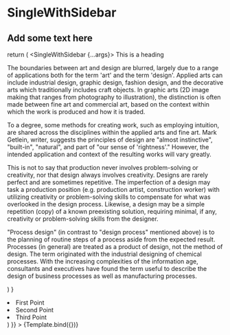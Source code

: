 

<Meta title="Layouts / SingleWithSidebar" component={SingleWithSidebar} />

# SingleWithSidebar

## Add some text here

  return (
    <Container>
      <SingleWithSidebar {...args}>
        <Heading className="text-transform-uppercase">This is a heading</Heading>
        <p>
          The boundaries between art and design are blurred, largely due to a range of applications
          both for the term 'art' and the term 'design'. Applied arts can include industrial design,
          graphic design, fashion design, and the decorative arts which traditionally includes craft
          objects. In graphic arts (2D image making that ranges from photography to illustration),
          the distinction is often made between fine art and commercial art, based on the context
          within which the work is produced and how it is traded.
        </p>
        <p>
          To a degree, some methods for creating work, such as employing intuition, are shared
          across the disciplines within the applied arts and fine art. Mark Getlein, writer,
          suggests the principles of design are "almost instinctive", "built-in", "natural", and
          part of "our sense of 'rightness'." However, the intended application and context of the
          resulting works will vary greatly.
        </p>
        <p>
          This is not to say that production never involves problem-solving or creativity, nor that
          design always involves creativity. Designs are rarely perfect and are sometimes
          repetitive. The imperfection of a design may task a production position (e.g. production
          artist, construction worker) with utilizing creativity or problem-solving skills to
          compensate for what was overlooked in the design process. Likewise, a design may be a
          simple repetition (copy) of a known preexisting solution, requiring minimal, if any,
          creativity or problem-solving skills from the designer.
        </p>
        <p>
          "Process design" (in contrast to "design process" mentioned above) is to the planning of
          routine steps of a process aside from the expected result. Processes (in general) are
          treated as a product of design, not the method of design. The term originated with the
          industrial designing of chemical processes. With the increasing complexities of the
          information age, consultants and executives have found the term useful to describe the
          design of business processes as well as manufacturing processes.
        </p>
      </SingleWithSidebar>
    </Container>
  )
}

<Preview withToolbar>
  <Story
    name="Primary"
    args={{
      sidebarContent: (
        <ul>
          <li>First Point</li>
          <li>Second Point</li>
          <li>Third Point</li>
        </ul>
      )
    }}
  >
    {Template.bind({})}
  </Story>
</Preview>

<Props of={SingleWithSidebar} />
